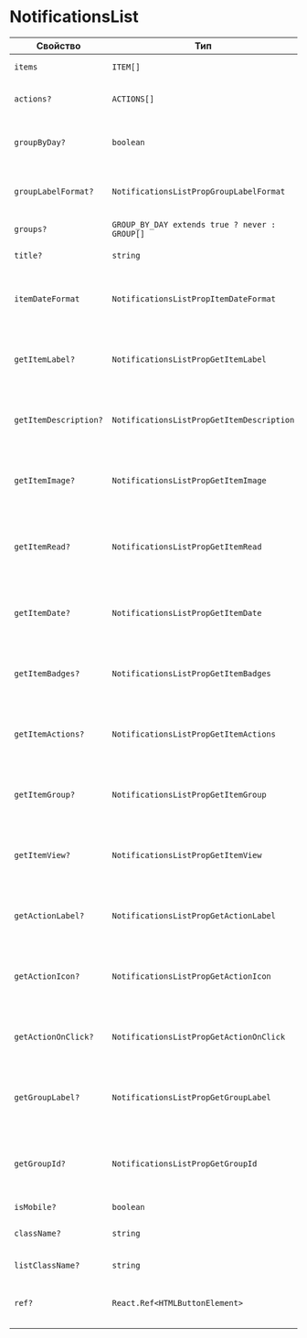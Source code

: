 # NotificationsList

| Свойство              | Тип                                           | По умолчанию                | Описание                                                                                                                              |
| --------------------- | --------------------------------------------- | --------------------------- | ------------------------------------------------------------------------------------------------------------------------------------- |
| `items`               | `ITEM[]`                                      | -                           | Элементы (см. [NotificationsList](/?path=/docs/components-notificationslist--playground))                                             |
| `actions?`            | `ACTIONS[]`                                   | -                           | Действия списка (см. [NotificationsList](/?path=/docs/components-notificationslist--playground))                                      |
| `groupByDay?`         | `boolean`                                     | -                           | Групировка элементов по дням (см. [NotificationsList](/?path=/docs/components-notificationslist--playground))                         |
| `groupLabelFormat?`   | `NotificationsListPropGroupLabelFormat`       | `defaultGroupLabelFormat`   | Групировка элементов по дням (см. [NotificationsList](/?path=/docs/components-notificationslist--playground))                         |
| `groups?`             | `GROUP_BY_DAY extends true ? never : GROUP[]` | -                           | Группы (см. [NotificationsList](/?path=/docs/components-notificationslist--playground))                                               |
| `title?`              | `string`                                      | -                           | Заголовок (см. [NotificationsList](/?path=/docs/components-notificationslist--playground))                                            |
| `itemDateFormat`      | `NotificationsListPropItemDateFormat`         | `defaultDateFormat`         | Функция форматирования даты элемента (см. [NotificationsList](/?path=/docs/components-notificationslist--playground))                 |
| `getItemLabel?`       | `NotificationsListPropGetItemLabel`           | `defaultGetItemLabel`       | Функция для определения заголовка элемента (см. [NotificationsList](/?path=/docs/components-notificationslist--playground))           |
| `getItemDescription?` | `NotificationsListPropGetItemDescription`     | `defaultGetItemDescription` | Функция для определения описания элемента (см. [NotificationsList](/?path=/docs/components-notificationslist--playground))            |
| `getItemImage?`       | `NotificationsListPropGetItemImage`           | `defaultGetItemImage`       | Функция для определения изображения элемента (см. [NotificationsList](/?path=/docs/components-notificationslist--playground))         |
| `getItemRead?`        | `NotificationsListPropGetItemRead`            | `defaultGetItemRead`        | Функция для определения статуса "прочитано" элемента (см. [NotificationsList](/?path=/docs/components-notificationslist--playground)) |
| `getItemDate?`        | `NotificationsListPropGetItemDate`            | `defaultGetItemDate`        | Функция для определения даты элемента (см. [NotificationsList](/?path=/docs/components-notificationslist--playground))                |
| `getItemBadges?`      | `NotificationsListPropGetItemBadges`          | `defaultGetItemBadges`      | Функция для определения бейджов элемента (см. [NotificationsList](/?path=/docs/components-notificationslist--playground))             |
| `getItemActions?`     | `NotificationsListPropGetItemActions`         | `defaultGetItemActions`     | Функция для определения действий элемента (см. [NotificationsList](/?path=/docs/components-notificationslist--playground))            |
| `getItemGroup?`       | `NotificationsListPropGetItemGroup`           | `defaultGetItemGroup`       | Функция для определения группы элемента (см. [NotificationsList](/?path=/docs/components-notificationslist--playground))              |
| `getItemView?`        | `NotificationsListPropGetItemView`            | `defaultGetItemView`        | Функция для определения вида элемента (см. [NotificationsList](/?path=/docs/components-notificationslist--playground))                |
| `getActionLabel?`     | `NotificationsListPropGetActionLabel`         | `defaultGetActionLabel`     | Функция для определения заголовка действия (см. [NotificationsList](/?path=/docs/components-notificationslist--playground))           |
| `getActionIcon?`      | `NotificationsListPropGetActionIcon`          | `defaultGetActionIcon`      | Функция для определения иконки действия (см. [NotificationsList](/?path=/docs/components-notificationslist--playground))              |
| `getActionOnClick?`   | `NotificationsListPropGetActionOnClick`       | `defaultGetActionOnClick`   | Функция для определения функчии действия (см. [NotificationsList](/?path=/docs/components-notificationslist--playground))             |
| `getGroupLabel?`      | `NotificationsListPropGetGroupLabel`          | `defaultGetGroupLabel`      | Функция для определения заголовка группы (см. [NotificationsList](/?path=/docs/components-notificationslist--playground))             |
| `getGroupId?`         | `NotificationsListPropGetGroupId`             | `defaultGetGroupId`         | Функция для определения уникального ключа группы (см. [NotificationsList](/?path=/docs/components-notificationslist--playground))     |
| `isMobile?`           | `boolean`                                     | -                           | Мобильный вид                                                                                                                         |
| `className?`          | `string`                                      | -                           | Дополнительный класс (см. [NotificationsList](/?path=/docs/components-notificationslist--playground))                                 |
| `listClassName?`      | `string`                                      | -                           | Дополнительный класс списка                                                                                                           |
| `ref?`                | `React.Ref<HTMLButtonElement>`                | -                           | Ссылка на корневой DOM-элемент (см. [NotificationsList](/?path=/docs/components-notificationslist--playground))                       |
